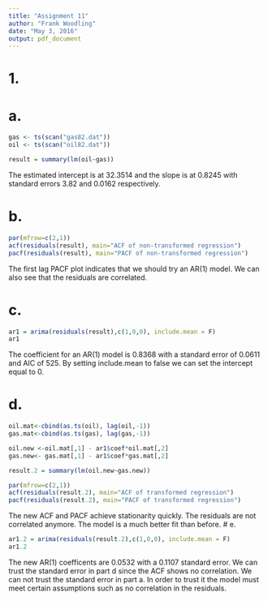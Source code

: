 ```yaml
---
title: "Assignment 11"
author: "Frank Woodling"
date: "May 3, 2016"
output: pdf_document
---
```


# 1.
# a.
```r
gas <- ts(scan("gas82.dat"))
oil <- ts(scan("oil82.dat"))

result = summary(lm(oil~gas))
```
The estimated intercept is at 32.3514 and the slope is at 0.8245 with standard errors 3.82 and 0.0162 respectively.

# b.
```r
par(mfrow=c(2,1))
acf(residuals(result), main="ACF of non-transformed regression")
pacf(residuals(result), main="PACF of non-transformed regression")
```
The first lag PACF plot indicates that we should try an AR(1) model.  We can also see that the residuals are correlated.


# c.
```r
ar1 = arima(residuals(result),c(1,0,0), include.mean = F)
ar1
```
The coefficient for an AR(1) model is 0.8368 with a standard error of 0.0611 and AIC of 525. By setting include.mean to false we can set the intercept equal to 0.

# d.
```r
oil.mat<-cbind(as.ts(oil), lag(oil,-1))
gas.mat<-cbind(as.ts(gas), lag(gas,-1))

oil.new <-oil.mat[,1] - ar1$coef*oil.mat[,2]
gas.new<- gas.mat[,1] - ar1$coef*gas.mat[,2]

result.2 = summary(lm(oil.new~gas.new))

par(mfrow=c(2,1))
acf(residuals(result.2), main="ACF of transformed regression")
pacf(residuals(result.2), main="PACF of transformed regression")
```
The new ACF and PACF achieve stationarity quickly.  The residuals are not correlated anymore.  The model is a much better fit than before.
# e.
```r
ar1.2 = arima(residuals(result.2),c(1,0,0), include.mean = F)
ar1.2
```
The new AR(1) coefficents are 0.0532 with a 0.1107 standard error.  We can trust the standard error in part d since the ACF shows no correlation.  We can not trust the standard error in part a.  In order to trust it the model must meet certain assumptions such as no correlation in the residuals.


